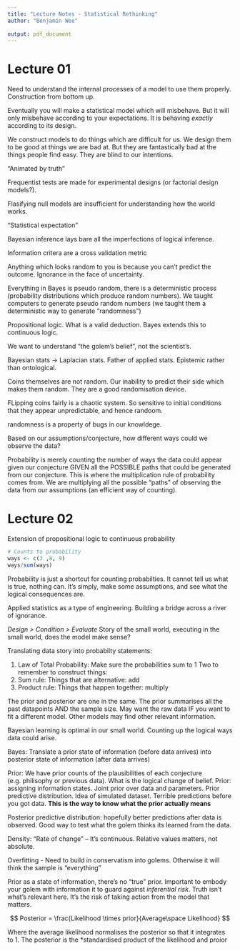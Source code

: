 ```yaml
---
title: "Lecture Notes - Statistical Rethinking"
author: "Benjamin Wee"
 
output: pdf_document
---
```


# Lecture 01

Need to understand the internal processes of a model to use them properly. Construction from bottom up.

Eventually you will make a statistical model which will misbehave. But it will only misbehave according to your expectations. It is behaving *exactly* according to its design.

We construct models to do things which are difficult for us. We design them to be good at things we are bad at. But they are fantastically bad at the things people find easy. They are blind to our intentions. 

"Animated by truth"

Frequentist tests are made for experimental designs (or factorial design models?).  

Flasifying null models are insufficient for understanding how the world works.

"Statistical expectation" 

Bayesian inference lays bare all the imperfections of logical inference.

Information critera are a cross validation metric

Anything which looks random to you is because you can't predict the outcome. Ignorance in the face of uncertainty.

Everything in Bayes is pseudo random, there is a deterministic process (probability distributions which produce random numbers). We taught computers to generate pseudo random numbers (we taught them a deterministic way to generate "randomness")

Propositional logic. What is a valid deduction. Bayes extends this to continuous logic.

We want to understand "the golem's belief", not the scientist's.

Bayesian stats -> Laplacian stats. Father of applied stats. Epistemic rather than ontological. 

Coins themselves are not random. Our inability to predict their side which makes them random. They are a good randomisation device.

FLipping coins fairly is a chaotic system. So sensitive to initial conditions that they appear unpredictable, and hence randoom.

randomness is a property of bugs in our knowldege.

Based on our assumptions/conjecture, how different ways could we observe the data?

Probability is merely counting the number of ways the data could appear given our conjecture GIVEN all the POSSIBLE paths that could be generated from our conjecture. This is where the multiplication rule of probability comes from. We are multiplying all the possible "paths" of observing the data from our assumptions (an efficient way of counting). 

# Lecture 02

Extension of propositional logic to continuous probability

```r
# Counts to probability
ways <- c(3 ,8, 9)
ways/sum(ways)
```

Probability is just a shortcut for counting probabilties. It cannot tell us what is true, nothing can. It's simply, make some assumptions, and see what the logical consequences are. 

Applied statistics as a type of engineering. Building a bridge across a river of ignorance. 

*Design > Condition > Evaluate*
Story of the small world, executing in the small world, does the model make sense? 

Translating data story into probabilty statements:

1) Law of Total Probability: Make sure the probabilities sum to 1
Two to remember to construct things:
2) Sum rule: Things that are alternative: add
3) Product rule: Things that happen together: multiply

The prior and posterior are one in the same. The prior summarises all the past datapoints AND the sample size. May want the raw data IF you want to fit a different model. Other models may find other relevant information.

Bayesian learning is optimal in our small world. Counting up the logical ways data could arise. 

Bayes: Translate a prior state of information (before data arrives) into posterior state of information (after data arrives)

Prior: We have prior counts of the plausibilities of each conjecture (e.g. philisophy or previous data). What is the logical change of belief. 
Prior: assigning information states. Joint prior over data and parameters. 
Prior predictive distribution. Idea of simulated dataset. Terrible predictions before you got data. **This is the way to know what the prior actually means**

Posterior predictive distribution: hopefully better predictions after data is observed. Good way to test what the golem thinks its learned from the data.

Density: "Rate of change" -- It's continuous. Relative values matters, not absolute.

Overfitting - Need to build in conservatism into golems. Otherwise it will think the sample is "everything"

Prior as a state of information, there's no "true" prior. Important to embody your golem with information it to guard against *inferential risk*. Truth isn't what's relevant here. It's the risk of taking action from the model that matters.

$$
Posterior = \frac{Likelihood \times prior}{Average\space Likelihood}
$$

Where the average likelihood normalises the posterior so that it integrates to 1. The posterior is the *standardised product of the likelihood and proior

